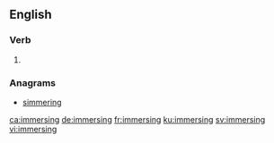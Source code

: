 ==English==

===Verb===
{{head|en|present participle}}

# {{present participle of|immerse|lang=en|nocat=1}}

===Anagrams===
* [[simmering#English|simmering]]

[[ca:immersing]]
[[de:immersing]]
[[fr:immersing]]
[[ku:immersing]]
[[sv:immersing]]
[[vi:immersing]]